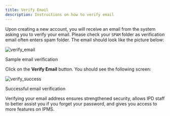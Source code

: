 ```yaml
---
title: Verify Email
description: Instructions on how to verify email
---
```


<PageDescription>

Upon creating a new account, you will receive an email from the system asking you to verify your email. Please check your `SPAM` folder as verification email often enters spam folder. The email should look like the picture below:

</PageDescription>

![verify_email](https://user-images.githubusercontent.com/29625844/83473313-d6ee4300-a4bb-11ea-96cd-3591f76c62fe.png)

<Caption>

Sample email verification	

</Caption>

Click on the **Verify Email** button. You should see the following screen:

![verify_success](https://user-images.githubusercontent.com/29625844/83473052-43b50d80-a4bb-11ea-9078-2a5593091643.png)

<Caption>

Successful email verification	

</Caption>

<InlineNotification kind="warning">

Verifying your email address ensures strengthened security, allows IPD staff to better assist you if you forget your password, and gives you access to more features on IPMS.

</InlineNotification>